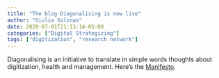 ```yaml
---
title: "The blog Diagonalising is now live"
author: "Giulia Solinas" 
date: 2020-07-01T21:13:14-05:00
categories: ["Digital Strategizing"]
tags: ["digitization", "research network"]
---
```

Diagonalising is an initiative to translate in simple words thoughts about digitization, health and management. Here's the [Manifesto](https://diagonalising.com/posts/2022-01-06-manifesto/).
<!-- This summer, during the **Academy of Management Conference**, [Christina Wawarta](https://scholar.google.com/citations?user=KIuvTCcAAAAJ&hl=en/), [Georg Reischauer ](https://sites.google.com/view/greischauer/) and I will organize an online symposium. We will discuss the role of **digitization in strategizing** with a panel of experts.  -->

<!-- What is the matter? Digital technologies such as platforms, big data analytics, and algorithms are reshaping how firms strategize. A first effect is **altering the strategy-making process**, which has become less exclusive and secret, and more flexible. Second, digital technologies are also **redefining strategy-making practices**, allowing actors to participate from afar or utilizing the wisdom of the crowd.  -->

<!-- We want to discuss these two effects, their significance for business, and their influence on the strategic management research agenda. -->

<!-- Who will be "on the stage" with us? **Stefan Haefliger** (Cass Business School, UK) **Julia Hautz** (U. of Innsbruck, AUT), **Ann Majchrzak** (U. of Southern California, USA), **Stella Pachidi** (U. of Cambridge, UK), **Sotirios Paroutis** (Warwick Business School, UK), **Richard Whittington** (U. of Oxford, UK). -->

<!-- Stay tuned and connect on Twitter, where we will post live tweets! -->



<!-- For more information about the Academy of Management Conference, follow this [link](http://aom.org/annualmeeting/theme).  -->

<!-- If you want to remove this post, you can simply # the upper part contained in the --- -->

<!-- ```{r setup, include=FALSE} -->
<!-- knitr::opts_chunk$set(collapse = TRUE) -->
<!-- ``` -->

<!-- # R Markdown -->

<!-- This is an R Markdown document. Markdown is a simple formatting syntax for authoring HTML, PDF, and MS Word documents. For more details on using R Markdown see <http://rmarkdown.rstudio.com>. -->

<!-- [Check out the latest **demo**](https://academic-demo.netlify.com/) -->

<!-- You can embed an R code chunk like this: -->

<!-- ```{r cars} -->
<!-- summary(cars) -->
<!-- fit <- lm(dist ~ speed, data = cars) -->
<!-- fit -->
<!-- ``` -->

<!-- # Including Plots -->

<!-- You can also embed plots. See Figure \@ref(fig:pie) for example: -->

<!-- ```{r pie, fig.cap='A fancy pie chart.', tidy=FALSE} -->
<!-- par(mar = c(0, 1, 0, 1)) -->
<!-- pie( -->
<!--   c(280, 60, 20), -->
<!--   c('Sky', 'Sunny side of pyramid', 'Shady side of pyramid'), -->
<!--   col = c('#0292D8', '#F7EA39', '#C4B632'), -->
<!--   init.angle = -50, border = NA -->
<!-- ) -->
<!-- ``` -->

